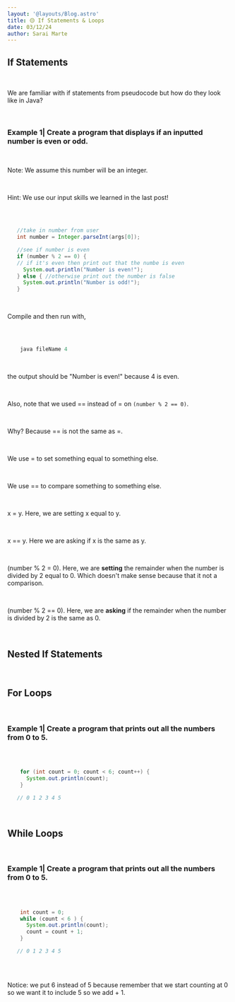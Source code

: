 ```yaml
---
layout: '@layouts/Blog.astro'
title: 🟡 If Statements & Loops
date: 03/12/24
author: Sarai Marte
---
```



<span style="font-family: var(--primaryFont);">


## If Statements

&nbsp;&nbsp;&nbsp;&nbsp;

We are familiar with if statements from pseudocode but how do they look like in Java?

&nbsp;&nbsp;&nbsp;&nbsp;

### Example 1| Create a program that displays if an inputted number is even or odd.

&nbsp;&nbsp;&nbsp;&nbsp;

Note: We assume this number will be an integer.

&nbsp;&nbsp;&nbsp;&nbsp;

Hint: We use our input skills we learned in the last post! 

&nbsp;&nbsp;&nbsp;&nbsp;

 ```java

    //take in number from user
    int number = Integer.parseInt(args[0]);

    //see if number is even
    if (number % 2 == 0) {
    // if it's even then print out that the numbe is even
      System.out.println("Number is even!");
    } else { //otherwise print out the number is false
      System.out.println("Number is odd!");
    }


```

&nbsp;&nbsp;&nbsp;&nbsp;

Compile and then run with,

&nbsp;&nbsp;&nbsp;&nbsp;

```java

    java fileName 4


```

&nbsp;&nbsp;&nbsp;&nbsp;

the output should be "Number is even!" because 4 is even.

&nbsp;&nbsp;&nbsp;&nbsp;

Also, note that we used == instead of = on ```(number % 2 == 0)```.

&nbsp;&nbsp;&nbsp;&nbsp;

Why? Because == is not the same as =.

&nbsp;&nbsp;&nbsp;&nbsp;

We use = to set something equal to something else. 

&nbsp;&nbsp;&nbsp;&nbsp;

We use == to compare something to something else.

&nbsp;&nbsp;&nbsp;&nbsp;

x = y. Here, we are setting x equal to y.

&nbsp;&nbsp;&nbsp;&nbsp;

x == y. Here we are asking if x is the same as y.

&nbsp;&nbsp;&nbsp;&nbsp;

(number % 2 = 0). Here, we are **setting** the remainder when the number is divided by 2 equal to 0. Which doesn't make sense because that it not a comparison.

&nbsp;&nbsp;&nbsp;&nbsp;

(number % 2 == 0). Here, we are **asking** if the remainder when the number is divided by 2 is the same as 0.

&nbsp;&nbsp;&nbsp;&nbsp;

## Nested If Statements

&nbsp;&nbsp;&nbsp;&nbsp;

## For Loops

&nbsp;&nbsp;&nbsp;&nbsp;

### Example 1| Create a program that prints out all the numbers from 0 to 5. 

&nbsp;&nbsp;&nbsp;&nbsp;

```java 

    for (int count = 0; count < 6; count++) {
      System.out.println(count);
    }

   // 0 1 2 3 4 5


```

&nbsp;&nbsp;&nbsp;&nbsp;

## While Loops

&nbsp;&nbsp;&nbsp;&nbsp;

### Example 1| Create a program that prints out all the numbers from 0 to 5. 

&nbsp;&nbsp;&nbsp;&nbsp;

```java

    int count = 0;
    while (count < 6 ) {
      System.out.println(count);
      count = count + 1;
    }

   // 0 1 2 3 4 5 
 
```

&nbsp;&nbsp;&nbsp;&nbsp;

Notice: we put 6 instead of 5 because remember that we start counting at 0 so we want it to include 5 so we add + 1.

&nbsp;&nbsp;&nbsp;&nbsp;

</span>